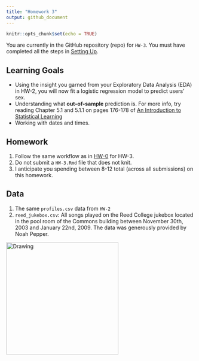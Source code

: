 ```yaml
---
title: "Homework 3"
output: github_document
---
```


```r
knitr::opts_chunk$set(echo = TRUE)
```


You are currently in the GitHub repository (repo) for `HW-3`. You must have
completed all the steps in [Setting 
Up](https://rudeboybert.github.io/MATH216/jekyll/update/2016/09/12/getting-started.html).





## Learning Goals

* Using the insight you garned from your Exploratory Data Analysis (EDA) in 
HW-2, you will now fit a logistic regression model to predict users' sex.
* Understanding what **out-of-sample** prediction is. For more info, try reading
Chapter 5.1 and 5.1.1 on pages 176-178 of [An Introduction to Statistical
Learning](http://www-bcf.usc.edu/~gareth/ISL/)
* Working with dates and times.




## Homework

1. Follow the same workflow as in <a target="_blank" class="page-link"
href="https://github.com/2016-09-Middlebury-Data-Science/HW-0#homework">HW-0</a>
for HW-3.
1. Do not submit a `HW-3.Rmd` file that does not knit.
1. I anticipate you spending between 8-12 total (across all submissions) on this 
homework.





## Data

1. The same `profiles.csv` data from `HW-2`
1. `reed_jukebox.csv`: All songs played on the Reed College jukebox located in the pool room of the Commons building between November 30th, 2003 and January 22nd, 2009. The data was generously provided by Noah Pepper.

<img src="pool_hall.jpg" alt="Drawing" style="width: 300px;"/>

